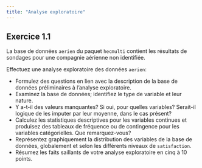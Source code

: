 ```yaml
---
title: "Analyse exploratoire"
---
```


## Exercice 1.1

La base de données `aerien` du paquet `hecmulti` contient les résultats de sondages pour une compagnie aérienne non identifiée. 
 
Effectuez une analyse exploratoire des données `aerien`:


- Formulez des questions en lien avec la description de la base de données préliminaires à l'analyse exploratoire.
- Examinez la base de données; identifiez le type de variable et leur nature.
- Y a-t-il des valeurs manquantes? Si oui, pour quelles variables? Serait-il logique de les imputer par leur moyenne, dans le cas présent?
- Calculez les statistiques descriptives pour les variables continues et produisez des tableaux de fréquence ou de contingence pour les variables catégorielles. Que remarquez-vous?
- Représentez graphiquement la distribution des variables de la base de données, globalement et selon les différents niveaux de `satisfaction`.
- Résumez les faits saillants de votre analyse exploratoire en cinq à 10 points.
